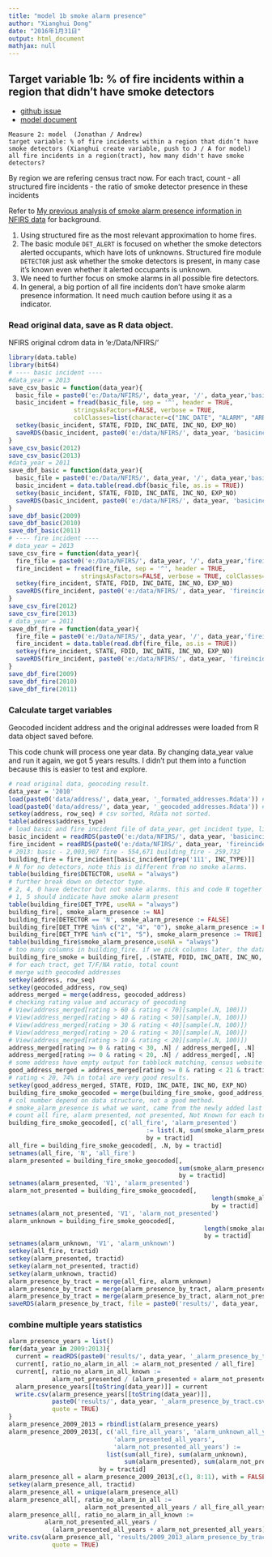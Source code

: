 ```yaml
---
title: "model 1b smoke alarm presence"
author: "Xianghui Dong"
date: "2016年1月31日"
output: html_document
mathjax: null
---
```


## Target variable 1b: % of fire incidents within a region that didn’t have smoke detectors

- [github issue](https://github.com/home-fire-risk/smoke_alarm_models/issues/12)
- [model document](https://docs.google.com/document/d/1oJN-QwLVqFHOvrRNtW2KEAkNZ-PuFiqTwa8y3iXx1Sg/edit)

```
Measure 2: model  (Jonathan / Andrew)
target variable: % of fire incidents within a region that didn’t have smoke detectors (Xianghui create variable, push to J / A for model)
all fire incidents in a region(tract), how many didn't have smoke detectors? 
```

By region we are refering census tract now. 
For each tract, count
- all structured fire incidents
- the ratio of smoke detector presence in these incidents

Refer to [My previous analysis of smoke alarm presence information in NFIRS data](AlarmPresenceNFIRS.html) for background. 

1. Using structured fire as the most relevant approximation to home fires.
2. The basic module `DET_ALERT` is focused on whether the smoke detectors alerted occupants, which have lots of unknowns. Structured fire module `DETECTOR` just ask whether the smoke detectors is present, in many case it's known even whether it alerted occupants is unknown.
3. We need to further focus on smoke alarms in all possible fire detectors.
4. In general, a big portion of all fire incidents don't have smoke alarm presence information. It need much caution before using it as a indicator.

### Read original data, save as R data object.

NFIRS original cdrom data in 'e:/Data/NFIRS/'

```r
library(data.table)
library(bit64)
# ---- basic incident ----
#data_year = 2013
save_csv_basic = function(data_year){
  basic_file = paste0('e:/Data/NFIRS/', data_year, '/', data_year,'basicincident.txt')
  basic_incident = fread(basic_file, sep = '^', header = TRUE,
                  stringsAsFactors=FALSE, verbose = TRUE,
                  colClasses=list(character=c("INC_DATE", "ALARM", "ARRIVAL", "INC_CONT", "LU_CLEAR")))
  setkey(basic_incident, STATE, FDID, INC_DATE, INC_NO, EXP_NO)
  saveRDS(basic_incident, paste0('e:/data/NFIRS/', data_year, 'basicincident.rds'))
}
save_csv_basic(2012)
save_csv_basic(2013)
#data_year = 2011
save_dbf_basic = function(data_year){
  basic_file = paste0('e:/Data/NFIRS/', data_year, '/', data_year,'basicincident.dbf')
  basic_incident = data.table(read.dbf(basic_file, as.is = TRUE))
  setkey(basic_incident, STATE, FDID, INC_DATE, INC_NO, EXP_NO)
  saveRDS(basic_incident, paste0('e:/data/NFIRS/', data_year, 'basicincident.rds'))
}
save_dbf_basic(2009)
save_dbf_basic(2010)
save_dbf_basic(2011)
# ---- fire incident ----
# data_year = 2013
save_csv_fire = function(data_year){
  fire_file = paste0('e:/Data/NFIRS/', data_year, '/', data_year,'fireincident.txt')
  fire_incident = fread(fire_file, sep = '^', header = TRUE,
                    stringsAsFactors=FALSE, verbose = TRUE, colClasses=list(character=c("INC_DATE")))
  setkey(fire_incident, STATE, FDID, INC_DATE, INC_NO, EXP_NO)
  saveRDS(fire_incident, paste0('e:/data/NFIRS/', data_year, 'fireincident.rds'))
}
save_csv_fire(2012)
save_csv_fire(2013)
# data_year = 2011
save_dbf_fire = function(data_year){
  fire_file = paste0('e:/Data/NFIRS/', data_year, '/', data_year,'fireincident.dbf')
  fire_incident = data.table(read.dbf(fire_file, as.is = TRUE))
  setkey(fire_incident, STATE, FDID, INC_DATE, INC_NO, EXP_NO)
  saveRDS(fire_incident, paste0('e:/data/NFIRS/', data_year, 'fireincident.rds'))
}
save_dbf_fire(2009)
save_dbf_fire(2010)
save_dbf_fire(2011)
```

### Calculate target variables

Geocoded incident address and the original addresses were loaded from R data object saved before.

This code chunk will process one year data. By changing data_year value and run it again, we got 5 years results. I didn't put them into a function because this is easier to test and explore.

```r
# read original data, geocoding result. 
data_year = '2010'
load(paste0('data/address/', data_year, '_formated_addresses.Rdata')) # variable name: address, 21 columns
load(paste0('data/address/', data_year, '_geocoded_addresses.Rdata')) # variable name: geocoded_address, 13 columns for 2012
setkey(address, row_seq) # csv sorted, Rdata not sorted.
table(address$address_type)
# load basic and fire incident file of data_year, get incident type, link to row_seq, get location
basic_incident = readRDS(paste0('e:/data/NFIRS/', data_year, 'basicincident.rds'))
fire_incident = readRDS(paste0('e:/data/NFIRS/', data_year, 'fireincident.rds'))
# 2013: basic - 2,003,907 fire - 554,671 building_fire - 259,732
building_fire = fire_incident[basic_incident[grep('111', INC_TYPE)]]
# N for no detectors, note this is different from no smoke alarms.
table(building_fire$DETECTOR, useNA = "always")
# further break down on detector type. 
# 2, 4, 0 have detector but not smoke alarms. this and code N together count as "no smoke alarm"
# 1, 5 should indicate have smoke alarm present
table(building_fire$DET_TYPE, useNA = "always")
building_fire[, smoke_alarm_presence := NA]
building_fire[DETECTOR == 'N', smoke_alarm_presence := FALSE]
building_fire[DET_TYPE %in% c("2", "4", "0"), smoke_alarm_presence := FALSE]
building_fire[DET_TYPE %in% c("1", "5"), smoke_alarm_presence := TRUE]
table(building_fire$smoke_alarm_presence,useNA = "always")
# too many columns in building_fire. if we pick columns later, the data year difference in building_fire could cause problems for numbered column referencing. Better pick columns now, and merge geocode result later, no need to pick later.
building_fire_smoke = building_fire[, .(STATE, FDID, INC_DATE, INC_NO, EXP_NO, smoke_alarm_presence)]
# for each tract, get T/F/NA ratio, total count
# merge with geocoded addresses
setkey(address, row_seq)
setkey(geocoded_address, row_seq)
address_merged = merge(address, geocoded_address) 
# checking rating value and accuracy of geocoding
# View(address_merged[rating > 60 & rating < 70][sample(.N, 100)])
# View(address_merged[rating > 40 & rating < 50][sample(.N, 100)])
# View(address_merged[rating > 30 & rating < 40][sample(.N, 100)])
# View(address_merged[rating > 20 & rating < 30][sample(.N, 100)])
# View(address_merged[rating > 10 & rating < 20][sample(.N, 100)])
address_merged[rating >= 0 & rating < 30, .N] / address_merged[, .N]
address_merged[rating >= 0 & rating < 20, .N] / address_merged[, .N]
# some address have empty output for tabblock matching, census website with current data have internal error for them too.
good_address_merged = address_merged[rating >= 0 & rating < 21 & tractid != '', ]
# rating < 20, 74% in total are very good results. 
setkey(good_address_merged, STATE, FDID, INC_DATE, INC_NO, EXP_NO)
building_fire_smoke_geocoded = merge(building_fire_smoke, good_address_merged)
# col number depend on data structure, not a good method.
# smoke_alarm_presence is what we want, came from the newly added last column of building_fire, i.e. 117th column
# count all fire, alarm presented, not presented, Not Known for each tract
building_fire_smoke_geocoded[, c('all_fire', 'alarm_presented') 
                                      := list(.N, sum(smoke_alarm_presence, na.rm = TRUE)), 
                                      by = tractid]
all_fire = building_fire_smoke_geocoded[, .N, by = tractid]
setnames(all_fire, 'N', 'all_fire')
alarm_presented = building_fire_smoke_geocoded[, 
                                               sum(smoke_alarm_presence, na.rm = TRUE),
                                               by = tractid]
setnames(alarm_presented, 'V1', 'alarm_presented')
alarm_not_presented = building_fire_smoke_geocoded[, 
                                                        length(smoke_alarm_presence[which(smoke_alarm_presence == FALSE)]), 
                                                        by = tractid]
setnames(alarm_not_presented, 'V1', 'alarm_not_presented')
alarm_unknown = building_fire_smoke_geocoded[, 
                                                      length(smoke_alarm_presence[which(is.na(smoke_alarm_presence))]),
                                                      by = tractid]
setnames(alarm_unknown, 'V1', 'alarm_unknown')
setkey(all_fire, tractid)
setkey(alarm_presented, tractid)
setkey(alarm_not_presented, tractid)
setkey(alarm_unknown, tractid)
alarm_presence_by_tract = merge(all_fire, alarm_unknown)
alarm_presence_by_tract = merge(alarm_presence_by_tract, alarm_presented)
alarm_presence_by_tract = merge(alarm_presence_by_tract, alarm_not_presented)
saveRDS(alarm_presence_by_tract, file = paste0('results/', data_year, '_alarm_presence_by_tract.rds'))
```

### combine multiple years statistics
```r
alarm_presence_years = list()
for(data_year in 2009:2013){
  current = readRDS(paste0('results/', data_year, '_alarm_presence_by_tract.rds'))
  current[, ratio_no_alarm_in_all := alarm_not_presented / all_fire]
  current[, ratio_no_alarm_in_all_known := 
            alarm_not_presented / (alarm_presented + alarm_not_presented)]
  alarm_presence_years[[toString(data_year)]] = current
  write.csv(alarm_presence_years[[toString(data_year)]], 
            paste0('results/', data_year, '_alarm_presence_by_tract.csv'),
            quote = TRUE)
}
alarm_presence_2009_2013 = rbindlist(alarm_presence_years)
alarm_presence_2009_2013[, c('all_fire_all_years', 'alarm_unknown_all_years',
                             'alarm_presented_all_years',
                             'alarm_not_presented_all_years') := 
                           list(sum(all_fire), sum(alarm_unknown),
                                sum(alarm_presented), sum(alarm_not_presented)), 
                         by = tractid]
alarm_presence_all = alarm_presence_2009_2013[,c(1, 8:11), with = FALSE]
setkey(alarm_presence_all, tractid)
alarm_presence_all = unique(alarm_presence_all)
alarm_presence_all[, ratio_no_alarm_in_all := 
                     alarm_not_presented_all_years / all_fire_all_years]
alarm_presence_all[, ratio_no_alarm_in_all_known := 
          alarm_not_presented_all_years / 
            (alarm_presented_all_years + alarm_not_presented_all_years)]
write.csv(alarm_presence_all, 'results/2009_2013_alarm_presence_by_tract.csv',
            quote = TRUE)
```
